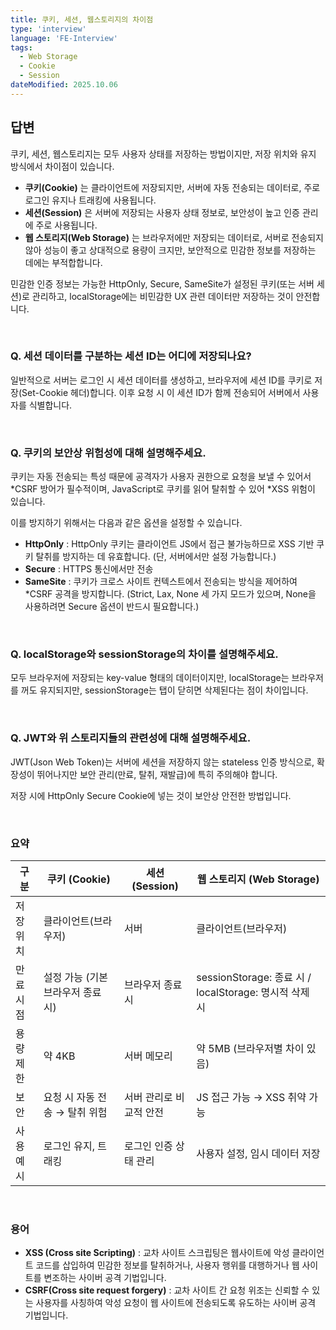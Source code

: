 ```yaml
---
title: 쿠키, 세션, 웹스토리지의 차이점
type: 'interview'
language: 'FE-Interview'
tags:
  - Web Storage
  - Cookie
  - Session
dateModified: 2025.10.06
---
```


## 답변

쿠키, 세션, 웹스토리지는 모두 사용자 상태를 저장하는 방법이지만, 저장 위치와 유지 방식에서 차이점이 있습니다.

- **쿠키(Cookie)** 는 클라이언트에 저장되지만, 서버에 자동 전송되는 데이터로, 주로 로그인 유지나 트래킹에 사용됩니다.
- **세션(Session)** 은 서버에 저장되는 사용자 상태 정보로, 보안성이 높고 인증 관리에 주로 사용됩니다.
- **웹 스토리지(Web Storage)** 는 브라우저에만 저장되는 데이터로, 서버로 전송되지 않아 성능이 좋고 상대적으로 용량이 크지만, 보안적으로 민감한 정보를 저장하는 데에는 부적합합니다.

민감한 인증 정보는 가능한 HttpOnly, Secure, SameSite가 설정된 쿠키(또는 서버 세션)로 관리하고, localStorage에는 비민감한 UX 관련 데이터만 저장하는 것이 안전합니다.

<br />

### Q. 세션 데이터를 구분하는 세션 ID는 어디에 저장되나요?

일반적으로 서버는 로그인 시 세션 데이터를 생성하고, 브라우저에 세션 ID를 쿠키로 저장(Set-Cookie 헤더)합니다. 이후 요청 시 이 세션 ID가 함께 전송되어 서버에서 사용자를 식별합니다.

<br />

### Q. 쿠키의 보안상 위험성에 대해 설명해주세요.

쿠키는 자동 전송되는 특성 때문에 공격자가 사용자 권한으로 요청을 보낼 수 있어서 \*CSRF 방어가 필수적이며,
JavaScript로 쿠키를 읽어 탈취할 수 있어 \*XSS 위험이 있습니다.

이를 방지하기 위해서는 다음과 같은 옵션을 설정할 수 있습니다.

- **HttpOnly** : HttpOnly 쿠키는 클라이언트 JS에서 접근 불가능하므로 XSS 기반 쿠키 탈취를 방지하는 데 유효합니다. (단, 서버에서만 설정 가능합니다.)
- **Secure** : HTTPS 통신에서만 전송
- **SameSite** : 쿠키가 크로스 사이트 컨텍스트에서 전송되는 방식을 제어하여 \*CSRF 공격을 방지합니다. (Strict, Lax, None 세 가지 모드가 있으며, None을 사용하려면 Secure 옵션이 반드시 필요합니다.)

<br />

### Q. localStorage와 sessionStorage의 차이를 설명해주세요.

모두 브라우저에 저장되는 key-value 형태의 데이터이지만,
localStorage는 브라우저를 꺼도 유지되지만, sessionStorage는 탭이 닫히면 삭제된다는 점이 차이입니다.

<br />

### Q. JWT와 위 스토리지들의 관련성에 대해 설명해주세요.

JWT(Json Web Token)는 서버에 세션을 저장하지 않는 stateless 인증 방식으로, 확장성이 뛰어나지만 보안 관리(만료, 탈취, 재발급)에 특히 주의해야 합니다.

저장 시에 HttpOnly Secure Cookie에 넣는 것이 보안상 안전한 방법입니다.

<br />

### 요약

| 구분      | 쿠키 (Cookie)                     | 세션 (Session)          | 웹 스토리지 (Web Storage)                              |
| --------- | --------------------------------- | ----------------------- | ------------------------------------------------------ |
| 저장 위치 | 클라이언트(브라우저)              | 서버                    | 클라이언트(브라우저)                                   |
| 만료 시점 | 설정 가능 (기본 브라우저 종료 시) | 브라우저 종료 시        | sessionStorage: 종료 시 / localStorage: 명시적 삭제 시 |
| 용량 제한 | 약 4KB                            | 서버 메모리             | 약 5MB (브라우저별 차이 있음)                          |
| 보안      | 요청 시 자동 전송 → 탈취 위험     | 서버 관리로 비교적 안전 | JS 접근 가능 → XSS 취약 가능                           |
| 사용 예시 | 로그인 유지, 트래킹               | 로그인 인증 상태 관리   | 사용자 설정, 임시 데이터 저장                          |

<br />

### 용어

- **XSS (Cross site Scripting)** : 교차 사이트 스크립팅은 웹사이트에 악성 클라이언트 코드를 삽입하여 민감한 정보를 탈취하거나, 사용자 행위를 대행하거나 웹 사이트를 변조하는 사이버 공격 기법입니다.
- **CSRF(Cross site request forgery)** : 교차 사이트 간 요청 위조는 신뢰할 수 있는 사용자를 사칭하여 악성 요청이 웹 사이트에 전송되도록 유도하는 사이버 공격 기법입니다.
